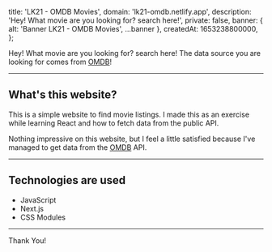 
  title: 'LK21 - OMDB Movies',
  domain: 'lk21-omdb.netlify.app',
  description: 'Hey! What movie are you looking for? search here!',
  private: false,
  banner: { alt: 'Banner LK21 - OMDB Movies', ...banner },
  createdAt: 1653238800000,
};

Hey! What movie are you looking for? search here! The data source you are looking for comes from [OMDB](https://www.omdbapi.com)!

---

## What's this website?

This is a simple website to find movie listings. I made this as an exercise while learning React and how to fetch data from the public API.

Nothing impressive on this website, but I feel a little satisfied because I've managed to get data from the [OMDB](https://www.omdbapi.com) API.

---

## Technologies are used

- JavaScript
- Next.js
- CSS Modules

---

Thank You!
